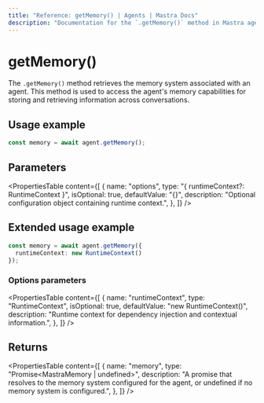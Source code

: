 ```yaml
---
title: "Reference: getMemory() | Agents | Mastra Docs"
description: "Documentation for the `.getMemory()` method in Mastra agents, which retrieves the memory system associated with the agent."
---
```


# getMemory()

The `.getMemory()` method retrieves the memory system associated with an agent. This method is used to access the agent's memory capabilities for storing and retrieving information across conversations.

## Usage example

```typescript showLineNumbers copy
const memory = await agent.getMemory();
```

## Parameters

<PropertiesTable
  content={[
    {
      name: "options",
      type: "{ runtimeContext?: RuntimeContext }",
      isOptional: true,
      defaultValue: "{}",
      description: "Optional configuration object containing runtime context.",
    },
  ]}
/>

## Extended usage example

```typescript showLineNumbers copy
const memory = await agent.getMemory({
  runtimeContext: new RuntimeContext()
});
```

### Options parameters

<PropertiesTable
  content={[
    {
      name: "runtimeContext",
      type: "RuntimeContext",
      isOptional: true,
      defaultValue: "new RuntimeContext()",
      description: "Runtime context for dependency injection and contextual information.",
    },
  ]}
/>

## Returns

<PropertiesTable
  content={[
    {
      name: "memory",
      type: "Promise<MastraMemory | undefined>",
      description: "A promise that resolves to the memory system configured for the agent, or undefined if no memory system is configured.",
    },
  ]}
/>
